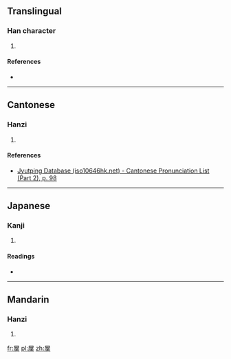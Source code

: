 ==Translingual==

===Han character===
{{Han char|rn=44|rad=尸|as=09|sn=12|four=|canj=尸心廿木 (SPTD)|ids=⿸[[尸]][[枼]]}}

# {{defn|Han|sort=尸09}}

====References====
* {{Han ref|kx=0303.060|dkj=07755|dj=0600.240|hdz=20978.020|uh=5C5F|ud=23647}}

----

==Cantonese==

===Hanzi===
{{yue-hanzi|jyut=[[sit3]], [[sip3]]|y=sit3, sip3}}

# {{defn|lang=yue|sort=尸09}}

====References====
* [http://www.iso10646hk.net/jp/document/download.jsp Jyutping Database (iso10646hk.net) - Cantonese Pronunciation List (Part 2), p. 98]

----

==Japanese==

===Kanji===
{{ja-kanji|grade=|rs=尸09}}

# {{defn|lang=ja|sort=尸09}}

====Readings====
* {{ja-readings|on=[[てい]] (tei), [[たい]] (tai), [[せふ]] (sefu)|kun=}}

----

==Mandarin==

===Hanzi===
{{cmn-hanzi|pin=[[xiè]] ([[xie4]]), [[zhǔ]] ([[zhu3]])|wg=hsieh<sup>4</sup>, chu<sup>3</sup>}}

# {{defn|lang=cmn|sort=尸09}}

[[fr:屟]]
[[pl:屟]]
[[zh:屟]]